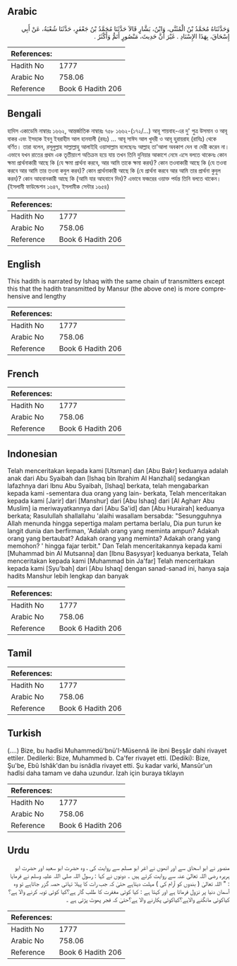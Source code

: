 ## Arabic


<div dir="rtl" lang="ar" style={{fontSize:'larger',backgroundColor:'#f8f9fa',padding:20}}>
وَحَدَّثَنَاهُ مُحَمَّدُ بْنُ الْمُثَنَّى، وَابْنُ، بَشَّارٍ قَالاَ حَدَّثَنَا مُحَمَّدُ بْنُ جَعْفَرٍ، حَدَّثَنَا شُعْبَةُ، عَنْ أَبِي إِسْحَاقَ، بِهَذَا الإِسْنَادِ ‏.‏ غَيْرَ أَنَّ حَدِيثَ، مَنْصُورٍ أَتَمُّ وَأَكْثَرُ ‏.‏
</div>
<div style={{backgroundColor:'#f8f9fa',padding:20, marginBottom: 10}}><table> <thead> <tr> <th>References:</th> <th></th> </tr> </thead> <tbody><tr><td>Hadith No</td><td>1777</td></tr><tr><td>Arabic No</td><td>758.06</td></tr><tr><td>Reference</td><td>Book 6 Hadith 206</td></tr></tbody></table></div>

## Bengali


<div dir="ltr" lang="bn" style={{fontSize:'larger',backgroundColor:'#f8f9fa',padding:20}}>
হাদিস একাডেমি নাম্বারঃ ১৬৬২, আন্তর্জাতিক নাম্বারঃ ৭৫৮ ১৬৬২-(১৭২/...) আবূ শায়বাহ-এর দু' পুত্র উসমান ও আবূ বাকর এবং ইসহাক ইবনু ইবরাহীম আল হানযালী (রহঃ) ... আবূ সাঈদ আল খুদরী ও আবূ হুরায়রাহ (রাযিঃ) থেকে বর্ণিত। তারা বলেন, রসূলুল্লাহ সাল্লাল্লাহু আলাইহি ওয়াসাল্লাম বলেছেনঃ আল্লাহ তা'আলা অবকাশ দেন বা দেরী করেন না। এভাবে যখন রাতের প্রথম এক তৃতীয়াংশ অতিক্রম হয়ে যায় তখন তিনি দুনিয়ার আকাশে নেমে এসে বলতে থাকেনঃ কোন ক্ষমা প্রার্থনাকারী আছে কি (যে ক্ষমা প্রার্থনা করবে, আর আমি তাকে ক্ষমা করব)? কোন তওবাকারী আছে কি (যে তওবা করবে আর আমি তার তওবা কবুল করব)? কোন প্রার্থনাকারী আছে কি (যে প্রার্থনা করবে আর আমি তার প্রার্থনা কুবুল করব)? কোন আহবানকারী আছে কি (আমি যার আহবানে দিব)? এভাবে ফজরের ওয়াক্ত পর্যন্ত তিনি বলতে থাকেন। (ইসলামী ফাউন্ডেশন ১৬৪৭, ইসলামীক সেন্টার ১৬৫৪)
</div>
<div style={{backgroundColor:'#f8f9fa',padding:20, marginBottom: 10}}><table> <thead> <tr> <th>References:</th> <th></th> </tr> </thead> <tbody><tr><td>Hadith No</td><td>1777</td></tr><tr><td>Arabic No</td><td>758.06</td></tr><tr><td>Reference</td><td>Book 6 Hadith 206</td></tr></tbody></table></div>

## English


<div dir="ltr" lang="en" style={{fontSize:'larger',backgroundColor:'#f8f9fa',padding:20}}>
This hadith is narrated by Ishaq with the same chain uf transmitters except this that the hadith transmitted by Mansur (the above one) is more comprehensive and lengthy
</div>
<div style={{backgroundColor:'#f8f9fa',padding:20, marginBottom: 10}}><table> <thead> <tr> <th>References:</th> <th></th> </tr> </thead> <tbody><tr><td>Hadith No</td><td>1777</td></tr><tr><td>Arabic No</td><td>758.06</td></tr><tr><td>Reference</td><td>Book 6 Hadith 206</td></tr></tbody></table></div>

## French


<div dir="ltr" lang="fr" style={{fontSize:'larger',backgroundColor:'#f8f9fa',padding:20}}>

</div>
<div style={{backgroundColor:'#f8f9fa',padding:20, marginBottom: 10}}><table> <thead> <tr> <th>References:</th> <th></th> </tr> </thead> <tbody><tr><td>Hadith No</td><td>1777</td></tr><tr><td>Arabic No</td><td>758.06</td></tr><tr><td>Reference</td><td>Book 6 Hadith 206</td></tr></tbody></table></div>

## Indonesian


<div dir="ltr" lang="id" style={{fontSize:'larger',backgroundColor:'#f8f9fa',padding:20}}>
Telah menceritakan kepada kami [Utsman] dan [Abu Bakr] keduanya adalah anak dari Abu Syaibah dan [Ishaq bin Ibrahim Al Hanzhali] sedangkan lafazhnya dari Ibnu Abu Syaibah, [Ishaq] berkata, telah mengabarkan kepada kami -sementara dua orang yang lain- berkata, Telah menceritakan kepada kami [Jarir] dari [Manshur] dari [Abu Ishaq] dari [Al Agharr Abu Muslim] ia meriwayatkannya dari [Abu Sa'id] dan [Abu Hurairah] keduanya berkata; Rasulullah shallallahu 'alaihi wasallam bersabda: "Sesungguhnya Allah menunda hingga sepertiga malam pertama berlalu, Dia pun turun ke langit dunia dan berfirman, 'Adalah orang yang meminta ampun? Adakah orang yang bertaubat? Adakah orang yang meminta? Adakah orang yang memohon? ' hingga fajar terbit." Dan Telah menceritakannya kepada kami [Muhammad bin Al Mutsanna] dan [Ibnu Basysyar] keduanya berkata, Telah menceritakan kepada kami [Muhammad bin Ja'far] Telah menceritakan kepada kami [Syu'bah] dari [Abu Ishaq] dengan sanad-sanad ini, hanya saja hadits Manshur lebih lengkap dan banyak
</div>
<div style={{backgroundColor:'#f8f9fa',padding:20, marginBottom: 10}}><table> <thead> <tr> <th>References:</th> <th></th> </tr> </thead> <tbody><tr><td>Hadith No</td><td>1777</td></tr><tr><td>Arabic No</td><td>758.06</td></tr><tr><td>Reference</td><td>Book 6 Hadith 206</td></tr></tbody></table></div>

## Tamil


<div dir="ltr" lang="ta" style={{fontSize:'larger',backgroundColor:'#f8f9fa',padding:20}}>

</div>
<div style={{backgroundColor:'#f8f9fa',padding:20, marginBottom: 10}}><table> <thead> <tr> <th>References:</th> <th></th> </tr> </thead> <tbody><tr><td>Hadith No</td><td>1777</td></tr><tr><td>Arabic No</td><td>758.06</td></tr><tr><td>Reference</td><td>Book 6 Hadith 206</td></tr></tbody></table></div>

## Turkish


<div dir="ltr" lang="tr" style={{fontSize:'larger',backgroundColor:'#f8f9fa',padding:20}}>
(….) Bize, bu hadîsi Muhammedü'bnü'I-Müsennâ ile ibni Beşşâr dahi rivayet ettiler. Dedilerki: Bize, Muhammed b. Ca'fer rivayet etti. (Dediki): Bize, Şu'be, Ebû Ishâk'dan bu isnâdla rivayet etti. Şu kadar varki, Mansûr'un hadîsi daha tamam ve daha uzundur. İzah için buraya tıklayın
</div>
<div style={{backgroundColor:'#f8f9fa',padding:20, marginBottom: 10}}><table> <thead> <tr> <th>References:</th> <th></th> </tr> </thead> <tbody><tr><td>Hadith No</td><td>1777</td></tr><tr><td>Arabic No</td><td>758.06</td></tr><tr><td>Reference</td><td>Book 6 Hadith 206</td></tr></tbody></table></div>

## Urdu


<div dir="rtl" lang="ur" style={{fontSize:'larger',backgroundColor:'#f8f9fa',padding:20}}>
منصور نے ابو اسحاق سے اور انھوں نے اغر ابو مسلم سے روایت کی ، وہ حضرت ابو سعید اور حضرت ابو ہریرہ رضی اللہ تعالیٰ عنہ سے روایت کرتے ہیں ۔ دونوں نے کہا : رسول اللہ صلی اللہ علیہ وسلم نے فرمایا : " اللہ تعالیٰ ( بندوں کو آرام کی ) مہلت دیتاہے حتیٰ کہ جب رات کا پہلا تہائی حصہ گزر جاتاہے تو وہ آسمان دنیا پر نزول فرماتا ہے اور کہتا ہے : کیا کوئی مغفرت کا طلب گار ہے؟کیا کوئی توبہ کرنے والا ہے؟کیاکوئی مانگنے والاہے؟کیاکوئی پکارنے والا ہے؟حتیٰ کہ فجر پھوٹ پڑتی ہے ۔
</div>
<div style={{backgroundColor:'#f8f9fa',padding:20, marginBottom: 10}}><table> <thead> <tr> <th>References:</th> <th></th> </tr> </thead> <tbody><tr><td>Hadith No</td><td>1777</td></tr><tr><td>Arabic No</td><td>758.06</td></tr><tr><td>Reference</td><td>Book 6 Hadith 206</td></tr></tbody></table></div>